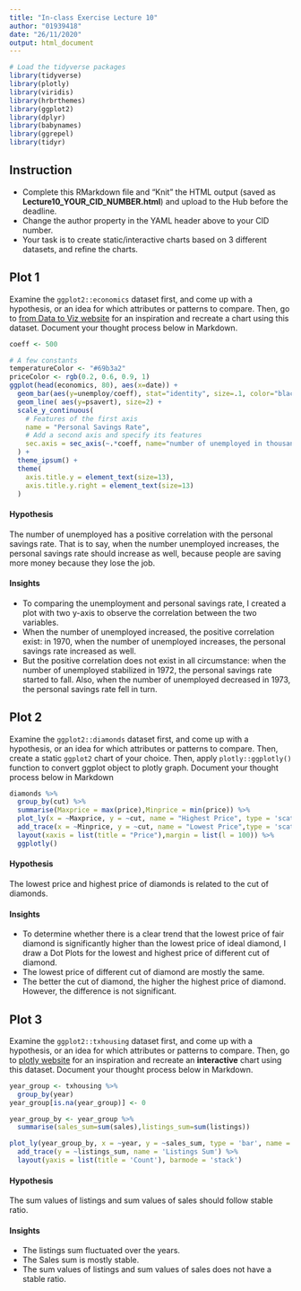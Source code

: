 ```yaml
---
title: "In-class Exercise Lecture 10"
author: "01939418"
date: "26/11/2020"
output: html_document
---
```


```r
# Load the tidyverse packages
library(tidyverse)
library(plotly)
library(viridis)
library(hrbrthemes)
library(ggplot2)
library(dplyr)
library(babynames)
library(ggrepel)
library(tidyr)
```

## Instruction

* Complete this RMarkdown file and "Knit" the HTML output (saved as **Lecture10_YOUR_CID_NUMBER.html**) and upload to the Hub before the deadline.
* Change the author property in the YAML header above to your CID number. 
* Your task is to create static/interactive charts based on 3 different datasets, and refine the charts.


## Plot 1
Examine the `ggplot2::economics` dataset first, and come up with a hypothesis, or an idea for which attributes or patterns to compare. Then, go to [from Data to Viz website](https://www.data-to-viz.com) for an inspiration and recreate a chart using this dataset. Document your thought process below in Markdown.

```r
coeff <- 500

# A few constants
temperatureColor <- "#69b3a2"
priceColor <- rgb(0.2, 0.6, 0.9, 1)
ggplot(head(economics, 80), aes(x=date)) +
  geom_bar(aes(y=unemploy/coeff), stat="identity", size=.1, color="black", alpha=.4) + 
  geom_line( aes(y=psavert), size=2) +
  scale_y_continuous(
    # Features of the first axis
    name = "Personal Savings Rate",
    # Add a second axis and specify its features
    sec.axis = sec_axis(~.*coeff, name="number of unemployed in thousands")
  ) + 
  theme_ipsum() +
  theme(
    axis.title.y = element_text(size=13),
    axis.title.y.right = element_text(size=13)
  ) 
```

#### Hypothesis
The number of unemployed has a positive correlation with the personal savings rate. That is to say, when the number unemployed increases, the personal savings rate should increase as well, because people are saving more money because they lose the job. 

#### Insights
* To comparing the unemployment and personal savings rate, I created a plot with two y-axis to observe the correlation between the two variables.
* When the number of unemployed increased, the positive correlation exist: in 1970, when the number of unemployed increases, the personal savings rate increased as well. 
* But the positive correlation does not exist in all circumstance: when the number of unemployed stabilized in 1972, the personal savings rate started to fall. Also, when the number of unemployed decreased in 1973, the personal savings rate fell in turn. 

## Plot 2
Examine the `ggplot2::diamonds` dataset first, and come up with a hypothesis, or an idea for which attributes or patterns to compare. Then, create a static `ggplot2` chart of your choice. Then, apply `plotly::ggplotly()` function to convert ggplot object to plotly graph. Document your thought process below in Markdown

```r
diamonds %>% 
  group_by(cut) %>% 
  summarise(Maxprice = max(price),Minprice = min(price)) %>% 
  plot_ly(x = ~Maxprice, y = ~cut, name = "Highest Price", type = 'scatter',mode = "markers", marker = list(color = "blue")) %>% 
  add_trace(x = ~Minprice, y = ~cut, name = "Lowest Price",type = 'scatter',mode = "markers", marker = list(color = "pink")) %>% 
  layout(xaxis = list(title = "Price"),margin = list(l = 100)) %>%
  ggplotly()
```

#### Hypothesis
The lowest price and highest price of diamonds is related to the cut of diamonds.

#### Insights
* To determine whether there is a clear trend that the lowest price of fair diamond is significantly higher than the lowest price of ideal diamond, I draw a Dot Plots for the lowest and highest price of different cut of diamond. 
* The lowest price of different cut of diamond are mostly the same.
* The better the cut of diamond, the higher the highest price of diamond. However, the difference is not significant. 

## Plot 3 
Examine the `ggplot2::txhousing` dataset first, and come up with a hypothesis, or an idea for which attributes or patterns to compare. Then, go to [plotly website](https://plotly.com/r/) for an inspiration and recreate an **interactive** chart using this dataset. Document your thought process below in Markdown.


```r
year_group <- txhousing %>%
  group_by(year) 
year_group[is.na(year_group)] <- 0

year_group_by <- year_group %>%
  summarise(sales_sum=sum(sales),listings_sum=sum(listings))

plot_ly(year_group_by, x = ~year, y = ~sales_sum, type = 'bar', name = 'Sales Sum') %>% 
  add_trace(y = ~listings_sum, name = 'Listings Sum') %>%
  layout(yaxis = list(title = 'Count'), barmode = 'stack')

```

#### Hypothesis
The sum values of listings and sum values of sales should follow stable ratio. 

#### Insights
* The listings sum fluctuated over the years.
* The Sales sum is mostly stable.
* The sum values of listings and sum values of sales does not have a stable ratio. 
